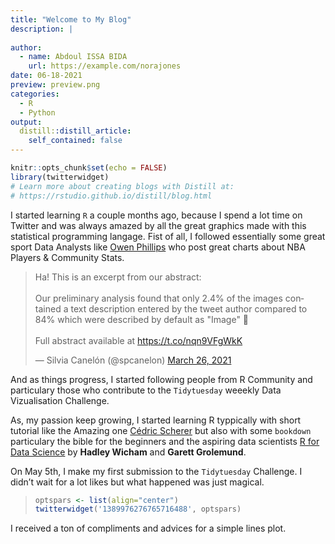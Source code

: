 ```yaml
---
title: "Welcome to My Blog"
description: |
 
author:
  - name: Abdoul ISSA BIDA 
    url: https://example.com/norajones
date: 06-18-2021
preview: preview.png
categories: 
  - R 
  - Python
output:
  distill::distill_article:
    self_contained: false
---
```


```r
knitr::opts_chunk$set(echo = FALSE)
library(twitterwidget)
# Learn more about creating blogs with Distill at:
# https://rstudio.github.io/distill/blog.html

```

I  started learning `R` a couple months ago, because I spend a lot time on Twitter and was always amazed by  all the great graphics  made with this statistical programming langage. 
Fist of all, I followed essentially some great sport Data Analysts like [Owen Phillips](https://twitter.com/owenlhjphillips) who post great charts about NBA Players & Community Stats. 

<blockquote class="twitter-tweet"><p lang="en" dir="ltr">Ha! This is an excerpt from our abstract: <br><br>Our preliminary analysis found that only 2.4% of the images contained a text description entered by the tweet author compared to 84% which were described by default as &quot;Image&quot; 😬<br><br>Full abstract available at <a href="https://t.co/nqn9VFgWkK">https://t.co/nqn9VFgWkK</a></p>&mdash; Silvia Canelón (@spcanelon) <a href="https://twitter.com/spcanelon/status/1375238625437351939?ref_src=twsrc%5Etfw">March 26, 2021</a></blockquote> <script async src="https://platform.twitter.com/widgets.js" charset="utf-8"></script>

And as things progress, I started following people from R Community and particulary those who contribute to the `Tidytuesday` weeekly Data Vizualisation Challenge. 

As, my passion keep growing, I started learning R typpically with short tutorial like the Amazing one [Cédric Scherer](https://www.cedricscherer.com/2019/08/05/a-ggplot2-tutorial-for-beautiful-plotting-in-r/?s=09) but also with some `bookdown` particulary the bible  for the beginners and the aspiring data scientists [R for Data Science](https://r4ds.had.co.nz/introduction.html) by **Hadley Wicham** and **Garett Grolemund**.


On May 5th, I make my first submission to the `Tidytuesday` Challenge. I didn't wait for a lot likes but what happened was just magical. 

<blockquote>
```r
optspars <- list(align="center")
twitterwidget('1389976276765716488', optspars)
```
</blockquote>


I received a ton of compliments  and advices for a  simple lines plot.